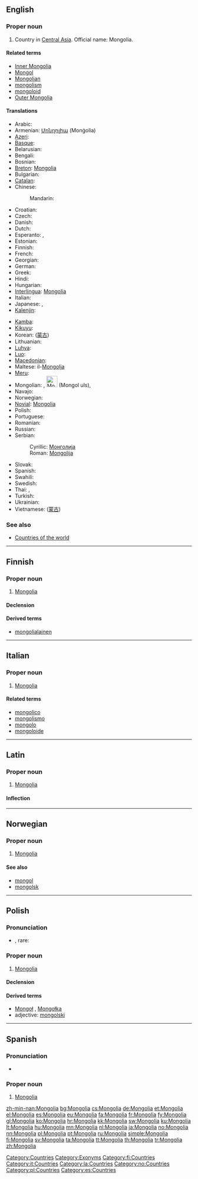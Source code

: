 {{also|mongolia|Mongólia}}
==English==
{{wikipedia}}

===Proper noun===
{{en-proper noun}}

# Country in [[Central Asia]]. Official name: Mongolia.

====Related terms====
* [[Inner Mongolia]]
* [[Mongol]]
* [[Mongolian]]
* [[mongolism]]
* [[mongoloid]]
* [[Outer Mongolia]]

====Translations====
{{trans-top|Central Asian country}}
* Arabic: {{t|ar|منغوليا|f|tr=mongolya, manghuulya}}
* Armenian: [[Մոնղոլիա]] (Monġolia)
* [[Azeri]]: {{t|az|Monqolustan}}
* [[Basque]]: {{t|eu|Mongolia}}
* Belarusian: {{t|be|Манголiя|f|tr=Manhólija|xs=Belarusian}}
* Bengali: {{t-|bn|মঙ্গোলিয়া}}
* Bosnian: {{t-|bs|Mongolija|f}}
* [[Breton]]: [[#Breton|Mongolia]]
* Bulgarian: {{t+|bg|Монголия|f|tr=Mongolija}}
* [[Catalan]]: {{t|ca|Mongòlia|f}}
* Chinese:
*: Mandarin: {{t-|cmn|蒙古|tr=Měnggǔ|sc=Hani}}
* Croatian: {{t+|hr|Mongolija|f}}
* Czech: {{t-|cs|Mongolsko|n}}
* Danish: {{t-|da|Mongoliet}}
* Dutch: {{t+|nl|Mongolië}}
* Esperanto: {{t-|eo|Mongolio|xs=Esperanto}}, {{t-|eo|Mongolujo|xs=Esperanto}}
* Estonian: {{t-|et|Mongoolia}}
* Finnish: {{t+|fi|Mongolia}}
* French: {{t+|fr|Mongolie|f}}
* Georgian: {{t-|ka|მონღოლეთი|tr=monğoleti|sc=Geor|xs=Georgian}}
* German: {{t+|de|Mongolei}}
* Greek: {{t+|el|Μογγολία|f|tr=Mongolía}}
* Hindi: {{t|hi|मंगोलिया|tr=maṅgōliyā|xs=Hindi}}
* Hungarian: {{t+|hu|Mongólia}}
* [[Interlingua]]: [[#Interlingua|Mongolia]]
* Italian: {{t-|it|Mongolia|f}}
* Japanese: {{t+|ja|モンゴル|tr=Mongoru}}, {{t-|ja|蒙古|tr=もうこ, Mōko}}
* [[Kalenjin]]: {{tø|kln|Mongolia}}
{{trans-mid}}
* [[Kamba]]: {{tø|kam|Mongolia}}
* [[Kikuyu]]: {{tø|ki|Mongolia}}
* Korean: {{t+|ko|몽골|tr=Monggol|sc=Hang}} ([[蒙古]])
* Lithuanian: {{t+|lt|Mongolija|f|xs=Lithuanian}}
* [[Luhya]]: {{tø|luy|Mongolia}}
* [[Luo]]: {{tø|luo|Mongolia}}
* [[Macedonian]]: {{t-|mk|Монголија|f|tr=Mongólija}}
* Maltese: il-[[Mongolja]]
* [[Meru]]: {{tø|mer|Mongolia}}
* Mongolian: {{t+|mn|Монгол улс|tr=Mongol uls|sc=Cyrl|xs=Mongolian}}, [[File:Monggol ulus.svg|30px]] (Mongol uls), {{t-|mn|Монгол|tr=Mongol|sc=Cyrl|xs=Mongolian}}
* Navajo: {{tø|nv|Chʼah diʼilii bikéyah}}
* Norwegian: {{t+|no|Mongolia}}
* [[Novial]]: [[Mongolia]]
* Polish: {{t+|pl|Mongolia|f}}
* Portuguese: {{t+|pt|Mongólia|f}}
* Romanian: {{t-|ro|Mongolia|f}}
* Russian: {{t-|ru|Монголия|f|tr=Mongólija}}
* Serbian:
*: Cyrillic: [[Монголија#Serbian|Монголија]] {{f}}
*: Roman: [[Mongolija#Serbian|Mongolija]] {{f}}
* Slovak: {{t-|sk|Mongolsko|n}}
* Spanish: {{t+|es|Mongolia|f}}
* Swahili: {{t+|sw|Mongolia|xs=Swahili}}
* Swedish: {{t+|sv|Mongoliet}}
* Thai: {{t|th|มองโกเลีย|tr=mxngkoleīy}}, {{t|th|มองโกเลีย|tr=mong-goh-lia}}
* Turkish: {{t+|tr|Moğolistan}}
* Ukrainian: {{t|uk|Монголiя|f|tr=Monhólija|xs=Ukrainian}}
* Vietnamese: {{t-|vi|Mông Cổ|xs=Vietnamese}} ([[蒙古]])
{{trans-bottom}}

===See also===
* [[Appendix:Countries of the world|Countries of the world]]

[[Category:Countries]]
[[Category:Exonyms]]

----

==Finnish==
{{wikipedia|lang=fi}}

===Proper noun===
{{infl|fi|proper noun}}

# [[#English|Mongolia]]

====Declension====
{{fi-decl-kulkija|Mongoli|nopl=1}}

====Derived terms====
* [[mongolialainen]]

[[Category:fi:Countries]]

----

==Italian==
{{wikipedia|lang=it}}

===Proper noun===
{{infl|it|proper noun|g=f}}

# [[#English|Mongolia]]

====Related terms====
* [[mongolico]]
* [[mongolismo]]
* [[mongolo]]
* [[mongoloide]]

[[Category:it:Countries]]

----

==Latin==
{{wikipedia|lang=la}}

===Proper noun===
{{la-proper noun|Mongolia|Mongoliae|Mongoliae|f|first}}

# [[Mongolia#English|Mongolia]]

====Inflection====
{{la-decl-1st-loc|Mongoli|Mongoli}}

[[Category:la:Countries]]

----

==Norwegian==

===Proper noun===
{{infl|no|proper noun}}

# [[#English|Mongolia]]

====See also====
* [[mongol]]
* [[mongolsk]]

[[Category:no:Countries]]

----

==Polish==

===Pronunciation===
* {{IPA|/mɔŋˈɡɔlja/|lang=pl}}, rare: {{IPAchar|/mɔnˈɡɔlja/}}

===Proper noun===
{{infl|pl|proper noun|g=f}}

# [[#English|Mongolia]]

====Declension====
{{pl-decl-noun-sing
|Mongolia
|Mongolii
|Mongolii
|Mongolię
|Mongolią
|Mongolii
|Mongolio
}}

====Derived terms====
* [[Mongoł]] {{m}}, [[Mongołka]] {{f}}
* adjective: [[mongolski]]

[[Category:pl:Countries]]

----
==Spanish==
{{wikipedia|lang=es}}
===Pronunciation===
* {{IPA|/moŋˈɡolja/|lang=pl}}
===Proper noun===
{{es-proper noun|f}}

# [[#English|Mongolia]]

[[Category:es:Countries]]

[[zh-min-nan:Mongolia]]
[[bg:Mongolia]]
[[cs:Mongolia]]
[[de:Mongolia]]
[[et:Mongolia]]
[[el:Mongolia]]
[[es:Mongolia]]
[[eu:Mongolia]]
[[fa:Mongolia]]
[[fr:Mongolia]]
[[fy:Mongolia]]
[[gl:Mongolia]]
[[ko:Mongolia]]
[[hr:Mongolia]]
[[kk:Mongolia]]
[[sw:Mongolia]]
[[ku:Mongolia]]
[[lt:Mongolia]]
[[hu:Mongolia]]
[[mn:Mongolia]]
[[nl:Mongolia]]
[[ja:Mongolia]]
[[no:Mongolia]]
[[nn:Mongolia]]
[[pl:Mongolia]]
[[pt:Mongolia]]
[[ru:Mongolia]]
[[simple:Mongolia]]
[[fi:Mongolia]]
[[sv:Mongolia]]
[[ta:Mongolia]]
[[tt:Mongolia]]
[[th:Mongolia]]
[[tr:Mongolia]]
[[zh:Mongolia]]